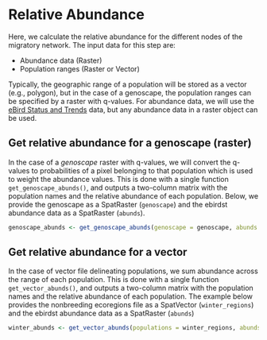 # Relative Abundance {#abundance}

Here, we calculate the relative abundance for the different nodes of the migratory network. The input data for this step are:

* Abundance data (Raster)
* Population ranges (Raster or Vector)

Typically, the geographic range of a population will be stored as a vector (e.g., polygon), but in the case of a genoscape, the population ranges can be specified by a raster with q-values. For abundance data, we will use the [eBird Status and Trends](https://science.ebird.org/en/status-and-trends) data, but any abundance data in a raster object can be used.

## Get relative abundance for a genoscape (raster)

In the case of a *genoscape* raster with q-values, we will convert the q-values to probabilities of a pixel belonging to that population which is used to weight the abundance values. This is done with a single function `get_genoscape_abunds()`, and outputs a two-column matrix with the population names and the relative abundance of each population. Below, we provide the genoscape as a SpatRaster (`genoscape`) and the ebirdst abundance data as a SpatRaster (`abunds`).

```r
genoscape_abunds <- get_genoscape_abunds(genoscape = genoscape, abunds = abunds)
```

## Get relative abundance for a vector

In the case of vector file delineating populations, we sum abundance across the range of each population. This is done with a single function `get_vector_abunds()`, and outputs a two-column matrix with the population names and the relative abundance of each population. The example below provides the nonbreeding ecoregions file as a SpatVector (`winter_regions`) and the ebirdst abundance data as a SpatRaster (`abunds`)

```r
winter_abunds <- get_vector_abunds(populations = winter_regions, abunds = abunds)
```
